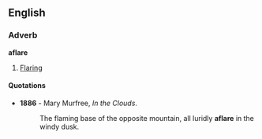 ==English==

===Adverb===
'''aflare'''

# [[flare|Flaring]]

====Quotations====
{{timeline|
1800s=1886}}
*'''1886''' - Mary Murfree, ''In the Clouds''.
*:The flaming base of the opposite mountain, all luridly '''aflare''' in the windy dusk.